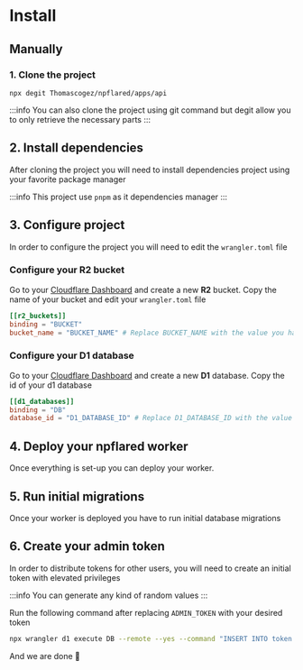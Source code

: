 
# Install

## Manually

### 1. Clone the project
```shell
npx degit Thomascogez/npflared/apps/api
```
:::info
You can also clone the project using git command but degit allow you to only retrieve the necessary parts
:::

## 2. Install dependencies
After cloning the project you will need to install dependencies project using your favorite package manager 
<PackageManagerTabs command="install" />

:::info
This project use `pnpm` as it dependencies manager
:::

## 3. Configure project
In order to configure the project you will need to edit the `wrangler.toml` file

### Configure your R2 bucket
Go to your [Cloudflare Dashboard](https://dash.cloudflare.com/) and create a new **R2** bucket.
Copy the name of your bucket and edit your `wrangler.toml` file 

```toml file="wrangler.toml"
[[r2_buckets]]
binding = "BUCKET"
bucket_name = "BUCKET_NAME" # Replace BUCKET_NAME with the value you have previously copied
```

### Configure your D1 database
Go to your [Cloudflare Dashboard](https://dash.cloudflare.com/) and create a new **D1** database.
Copy the id of your d1 database


```toml file="wrangler.toml"
[[d1_databases]]
binding = "DB"
database_id = "D1_DATABASE_ID" # Replace D1_DATABASE_ID with the value you have previously copied
```
## 4. Deploy your npflared worker
Once everything is set-up you can deploy your worker.
<PackageManagerTabs command="run deploy" />

## 5. Run initial migrations
Once your worker is deployed you have to run initial database migrations 
<PackageManagerTabs command="run migrate:prod" />

## 6. Create your admin token 
In order to distribute tokens for other users, you will need to create an initial token with elevated privileges

:::info
You can generate any kind of random values
:::

Run the following command after replacing `ADMIN_TOKEN` with your desired token
```bash
npx wrangler d1 execute DB --remote --yes --command "INSERT INTO token (token, name, scopes, created_at, updated_at) VALUES ('ADMIN_TOKEN', 'admin-token', '[{\"type\": \"token:read+write\", \"values\": [\"*\"]}, {\"type\": \"user:read+write\", \"values\": [\"*\"]}, {\"type\": \"package:read+write\", \"values\": [\"*\"]}]', 1734173399, 1734173399)"
```

And we are done 🎉




